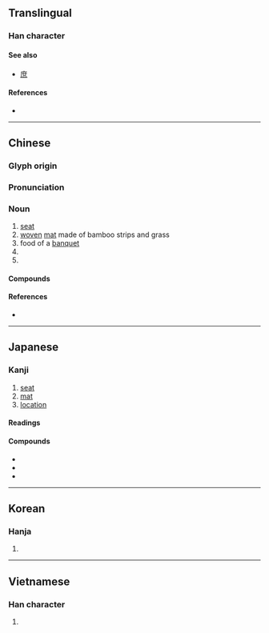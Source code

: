 {{also|蓆|度}}
{{character info/new}}
==Translingual==

===Han character===
{{Han char|rn=50|rad=巾|as=07|sn=10|four=00227|canj=ITLB|ids=⿸广⿱廿巾}}

====See also====
* {{l|mul|度}} [[庶]] {{qualifier|unrelated, graphically similar}}

====References====
* {{Han ref|kx=0332.080|dkj=08926|dj=0638.070|hdz=10741.040|uh=5E2D|ud=24109|bh=AE75|bd=44661}}

----

==Chinese==
{{zh-forms}}

===Glyph origin===
{{Han etym}}

===Pronunciation===
{{zh-pron
|m=xí
|c=zik6
|mn=qz,zz:si̍t/tw,xm,zz:se̍k/chhio̍h/qz,xm:sia̍h
|mn_note=si̍t/se̍k - literary; chhio̍h/sia̍h - vernacular
|mc=y
|oc=y
|ma=Zh-xí.ogg
|cat=n,v
}}

===Noun===
{{zh-noun}}

# [[seat]]
# [[woven]] [[mat]] made of bamboo strips and grass
# food of a [[banquet]]
# {{non-gloss definition|classifier for conversations}}
# {{non-gloss definition|classifier for members of parliament}}

====Compounds====
{{zh-der|不安席|席地幕天|列席|席珍待聘|席篾|下席|同席|不暖席|免席|前席|上席|坐席|刑席|入席|席次|主席團|席不暇暖|割席分坐|席間函丈|在席|平頭桌席|全席|席地而坐|席地|席位|回席|几席|一席地|奪席談經|寢不安席|席捲|居不重席|宴席|巹席|座無虛席|側席|幕天席地|席珍|席面|席豐履厚|席特拉灣|席帽|席屋|席寵|席夢思|席坐|席卷|席勝|席上|席卷天下|座無空席|對席|即席演奏|寒氈一席|一席之地|孫晨稿席|孔席不暖|促席|席上之珍|奉枕席|坐不安席|安席|塞席爾|主席|席子|吉席|一席話|即席|出席|便席|伏席|白席人|枕席|枕席之歡|梅花席|教席|瞞天席地|殘席|看席|扇枕溫席|搖席破坐|桌席|撤席|旁聽席|溫席扇枕|滿漢全席|撞席|盡席|戴憑重席|硯席|末席|硬席|次席|省主席|揭席|禮席|戴憑奪席|治席|爭席|揆席|擇席|斷席|拂枕席|流水席|擺席|拔刀斷席|拂席|素席|筵席稅|襒席|絕席|答席|薦枕席|蒙席|筍席|聯席會議|越席|逃席|麻雀席|鼎席|議席|裀席|薦席|輦席|講席|織席編屨|管寧割席|篾席|貼席|起席|赴席|軟席|離席|筵席|首席|臥不安席|聯席|設席|黔突暖席|躐席|陪席推事|降席|辦酒席|關席|衽席|開席|鋪席|終席|聯席審查|酒席|還席|退席|薦寢席|興席|避席|蒻席|臺席|茵席之臣|腳席|西席|膝席|蔽席|設席張筵|缺席}}

====References====
* {{R:twedu|a01173}}

----

==Japanese==

===Kanji===
{{ja-kanji|grade=4|rs=巾07}}

# [[seat]]
# [[mat]]
# [[location]]

====Readings====
{{ja-readings
|goon=じゃく
|kanon=せき
|kun=むしろ
}}

====Compounds====
{{top4}}
* {{ja-r|議席|ぎせき}}
* {{ja-r|座席|ざせき}}
* {{ja-r|欠席|けっせき}}
{{bottom}}

----

==Korean==

===Hanja===
{{ko-hanja|hangeul=석|rv=seok|mr=sŏk}}

# {{defn|lang=ko|sort=巾07}}

----

==Vietnamese==

===Han character===
{{vi-hantu|[[tiệc]], [[tịch]]|rs=巾07}}

# {{defn|lang=vi|sort=巾07}}